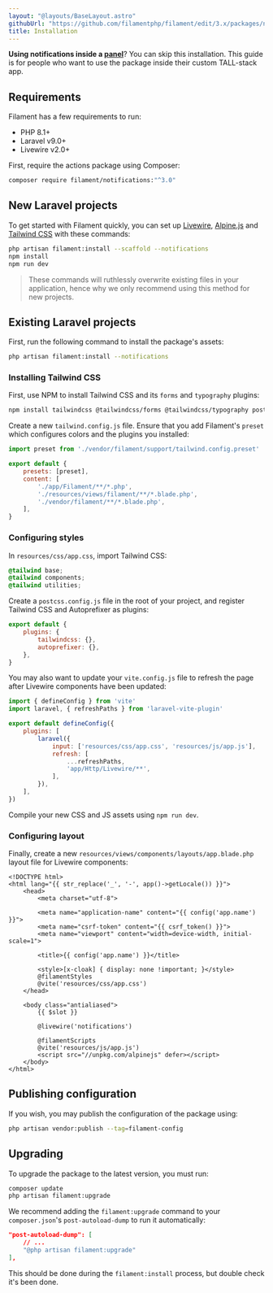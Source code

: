 ```yaml
---
layout: "@layouts/BaseLayout.astro"
githubUrl: "https://github.com/filamentphp/filament/edit/3.x/packages/notifications/docs/01-installation.md"
title: Installation
---
```


**Using notifications inside a [panel](../panels)**? You can skip this installation. This guide is for people who want to use the package inside their custom TALL-stack app.

## Requirements

Filament has a few requirements to run:

- PHP 8.1+
- Laravel v9.0+
- Livewire v2.0+

First, require the actions package using Composer:

```bash
composer require filament/notifications:"^3.0"
```

## New Laravel projects

To get started with Filament quickly, you can set up [Livewire](https://laravel-livewire.com), [Alpine.js](https://alpinejs.dev) and [Tailwind CSS](https://tailwindcss.com) with these commands:

```bash
php artisan filament:install --scaffold --notifications
npm install
npm run dev
```

> These commands will ruthlessly overwrite existing files in your application, hence why we only recommend using this method for new projects.

## Existing Laravel projects

First, run the following command to install the package's assets:

```bash
php artisan filament:install --notifications
```

### Installing Tailwind CSS

First, use NPM to install Tailwind CSS and its `forms` and `typography` plugins:

```bash
npm install tailwindcss @tailwindcss/forms @tailwindcss/typography postcss --save-dev
```

Create a new `tailwind.config.js` file. Ensure that you add Filament's `preset` which configures colors and the plugins you installed:

```js
import preset from './vendor/filament/support/tailwind.config.preset'

export default {
    presets: [preset],
    content: [
        './app/Filament/**/*.php',
        './resources/views/filament/**/*.blade.php',
        './vendor/filament/**/*.blade.php',
    ],
}
```

### Configuring styles

In `resources/css/app.css`, import Tailwind CSS:

```css
@tailwind base;
@tailwind components;
@tailwind utilities;
```

Create a `postcss.config.js` file in the root of your project, and register Tailwind CSS and Autoprefixer as plugins:

```js
export default {
    plugins: {
        tailwindcss: {},
        autoprefixer: {},
    },
}
```

You may also want to update your `vite.config.js` file to refresh the page after Livewire components have been updated:

```js
import { defineConfig } from 'vite'
import laravel, { refreshPaths } from 'laravel-vite-plugin'

export default defineConfig({
    plugins: [
        laravel({
            input: ['resources/css/app.css', 'resources/js/app.js'],
            refresh: [
                ...refreshPaths,
                'app/Http/Livewire/**',
            ],
        }),
    ],
})
```

Compile your new CSS and JS assets using `npm run dev`.

### Configuring layout

Finally, create a new `resources/views/components/layouts/app.blade.php` layout file for Livewire components:

```blade
<!DOCTYPE html>
<html lang="{{ str_replace('_', '-', app()->getLocale()) }}">
    <head>
        <meta charset="utf-8">

        <meta name="application-name" content="{{ config('app.name') }}">
        <meta name="csrf-token" content="{{ csrf_token() }}">
        <meta name="viewport" content="width=device-width, initial-scale=1">

        <title>{{ config('app.name') }}</title>

        <style>[x-cloak] { display: none !important; }</style>
        @filamentStyles
        @vite('resources/css/app.css')
    </head>

    <body class="antialiased">
        {{ $slot }}

        @livewire('notifications')

        @filamentScripts
        @vite('resources/js/app.js')
        <script src="//unpkg.com/alpinejs" defer></script>
    </body>
</html>
```

## Publishing configuration

If you wish, you may publish the configuration of the package using:

```bash
php artisan vendor:publish --tag=filament-config
```

## Upgrading

To upgrade the package to the latest version, you must run:

```bash
composer update
php artisan filament:upgrade
```

We recommend adding the `filament:upgrade` command to your `composer.json`'s `post-autoload-dump` to run it automatically:

```json
"post-autoload-dump": [
    // ...
    "@php artisan filament:upgrade"
],
```

This should be done during the `filament:install` process, but double check it's been done.
